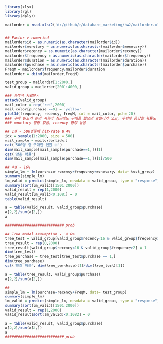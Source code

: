 ```R
library(xlsx)
library(rgl)
library(dplyr)

```

```R
mailorder = read.xlsx2('d:/github/r/database_marketing/hw2/mailorder.xls', 1)


## Factor > numericd
mailorder$id = as.numeric(as.character(mailorder$id))
mailorder$monetary = as.numeric(as.character(mailorder$monetary))
mailorder$recency = as.numeric(as.character(mailorder$recency))
mailorder$frequency = as.numeric(as.character(mailorder$frequency))
mailorder$duration = as.numeric(as.character(mailorder$duration))
mailorder$purchase = as.numeric(as.character(mailorder$purchase))
FreqM = mailorder$frequency/mailorder$duration
mailorder = cbind(mailorder,FreqM)

test_group = mailorder[1:2000,]
valid_group = mailorder[2001:4000,]
```

```R
### 탐색적 자료분ㅅ
attach(valid_group)
mail_color = rep('red',2000)
mail_color[purchase ==0] = 'yellow'
plot3d(frequency, recency, FreqM, col = mail_color, pch= 20)
### 구매 빈도가 높던 사람이 최근에도 구매를 했으면 로열티가 있고, 우편에 응답할 확률도 높음
### monetary 영향 없음, recency 영향 높음
```


```R
## 1번 - 500명중에 hit-rate 8.4%
idx = sample(1:2000, size = 500)
mail_sample = mailorder[idx,]
cat('500명 중 구매한 인원 수')
dim(mail_sample[mail_sample$purchase==1,])[1]
cat('맞춘 확률')
dim(mail_sample[mail_sample$purchase==1,])[1]/500
```

```R
## 4번 - 16%
simple_lm = lm(purchase~recency+frequency+monetary, data= test_group)
summary(simple_lm)
lm_valid = predict(simple_lm, newdata = valid_group, type = "response")
summary(sort(lm_valid)[1501:2000])
valid_result = rep(1,2000)
valid_result[lm_valid<0.1081] = 0
table(valid_result)

a = table(valid_result, valid_group$purchase)
a[2,2]/sum(a[2,])
a

########################### prob


```


```R

## Tree model assumption - 14.8%
tree_test = valid_group[valid_group$recency<16 & valid_group$frequency>2,]
tree_result = rep(0,2000)
tree_result[valid_group$recency<16 & valid_group$frequency>2] = 1
dim(tree_test)
tree_purchase = tree_test[tree_test$purchase == 1,]
dim(tree_purchase)
cat('맞춘 확률', dim(tree_purchase)[1]/dim(tree_test)[1])

a = table(tree_result, valid_group$purchase)
a[2,2]/sum(a[2,])
```

```R
## 
simple_lm = lm(purchase~recency+FreqM, data= test_group)
summary(simple_lm)
lm_valid = predict(simple_lm, newdata = valid_group, type = "response")
summary(sort(lm_valid)[1501:2000])
valid_result = rep(1,2000)
valid_result[sort(lm_valid)<0.1082] = 0

a = table(valid_result, valid_group$purchase)
a[2,2]/sum(a[2,])
a
########################### prob


```